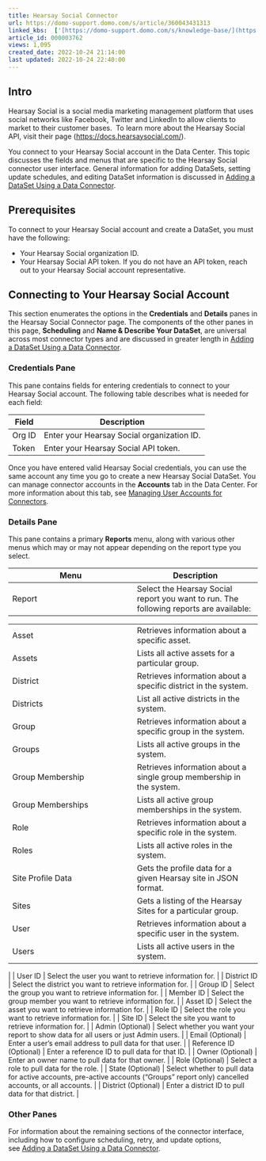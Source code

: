 ```yaml
---
title: Hearsay Social Connector
url: https://domo-support.domo.com/s/article/360043431313
linked_kbs:  ['[https://domo-support.domo.com/s/knowledge-base/](https://domo-support.domo.com/s/knowledge-base/)', '[https://domo-support.domo.com/s/](https://domo-support.domo.com/s/)', '[https://domo-support.domo.com/s/topic/0TO5w000000ZammGAC](https://domo-support.domo.com/s/topic/0TO5w000000ZammGAC)', '[https://domo-support.domo.com/s/topic/0TO5w000000ZanLGAS](https://domo-support.domo.com/s/topic/0TO5w000000ZanLGAS)', '[https://domo-support.domo.com/s/topic/0TO5w000000ZaoQGAS](https://domo-support.domo.com/s/topic/0TO5w000000ZaoQGAS)', '[https://domo-support.domo.com/s/article/360042926274](https://domo-support.domo.com/s/article/360042926274)', '[https://domo-support.domo.com/s/article/360042926054](https://domo-support.domo.com/s/article/360042926054)', '[https://domo-support.domo.com/s/article/360043431313](https://domo-support.domo.com/s/article/360043431313)', '[https://domo-support.domo.com/s/topic/0TO5w000000ZaoQGAS/api-connectors](https://domo-support.domo.com/s/topic/0TO5w000000ZaoQGAS/api-connectors)', '[https://domo-support.domo.com/s/article/360043429933](https://domo-support.domo.com/s/article/360043429933)', '[https://domo-support.domo.com/s/article/360043429953](https://domo-support.domo.com/s/article/360043429953)', '[https://domo-support.domo.com/s/article/360042925494](https://domo-support.domo.com/s/article/360042925494)', '[https://domo-support.domo.com/s/article/360043429913](https://domo-support.domo.com/s/article/360043429913)', '[https://domo-support.domo.com/s/article/4408174643607](https://domo-support.domo.com/s/article/4408174643607)', '[https://domo-support.domo.com/s/login/](https://domo-support.domo.com/s/login/)']
article_id: 000003762
views: 1,095
created_date: 2022-10-24 21:14:00
last updated: 2022-10-24 22:40:00
---
```




Intro
-----


Hearsay Social is a social media marketing management platform that uses social networks like Facebook, Twitter and LinkedIn to allow clients to market to their customer bases.  To learn more about the Hearsay Social API, visit their page ([https://docs.hearsaysocial.com/](https://docs.hearsaysocial.com/ "https://docs.hearsaysocial.com/")).


You connect to your Hearsay Social account in the Data Center. This topic discusses the fields and menus that are specific to the Hearsay Social connector user interface. General information for adding DataSets, setting update schedules, and editing DataSet information is discussed in [Adding a DataSet Using a Data Connector](/s/article/360042926274).


Prerequisites
-------------


To connect to your Hearsay Social account and create a DataSet, you must have the following:


* Your Hearsay Social organization ID.
* Your Hearsay Social API token. If you do not have an API token, reach out to your Hearsay Social account representative.


Connecting to Your Hearsay Social Account
-----------------------------------------


This section enumerates the options in the **Credentials** and **Details** panes in the Hearsay Social Connector page. The components of the other panes in this page, **Scheduling** and **Name & Describe Your DataSet**, are universal across most connector types and are discussed in greater length in [Adding a DataSet Using a Data Connector](/s/article/360042926274 "Adding a DataSet Using a Data Connector").


### Credentials Pane


This pane contains fields for entering credentials to connect to your Hearsay Social account. The following table describes what is needed for each field:  




| Field | Description |
| --- | --- |
| Org ID | Enter your Hearsay Social organization ID. |
| Token | Enter your Hearsay Social API token. |


Once you have entered valid Hearsay Social credentials, you can use the same account any time you go to create a new Hearsay Social DataSet. You can manage connector accounts in the **Accounts** tab in the Data Center. For more information about this tab, see [Managing User Accounts for Connectors](/s/article/360042926054 "Managing User Accounts for Connectors").


### Details Pane


This pane contains a primary **Reports** menu, along with various other menus which may or may not appear depending on the report type you select.




| Menu | Description |
| --- | --- |
| Report | Select the Hearsay Social report you want to run. The following reports are available:

|  |  |
| --- | --- |
| Asset | Retrieves information about a specific asset. |
| Assets | Lists all active assets for a particular group. |
| District | Retrieves information about a specific district in the system. |
| Districts | List all active districts in the system. |
| Group | Retrieves information about a specific group in the system. |
| Groups | Lists all active groups in the system. |
| Group Membership | Retrieves information about a single group membership in the system. |
| Group Memberships | Lists all active group memberships in the system. |
| Role | Retrieves information about a specific role in the system. |
| Roles | Lists all active roles in the system. |
| Site Profile Data | Gets the profile data for a given Hearsay site in JSON format. |
| Sites | Gets a listing of the Hearsay Sites for a particular group. |
| User | Retrieves information about a specific user in the system. |
| Users | Lists all active users in the system. |

 |
| User ID | Select the user you want to retrieve information for. |
| District ID | Select the district you want to retrieve information for. |
| Group ID | Select the group you want to retrieve information for. |
| Member ID | Select the group member you want to retrieve information for. |
| Asset ID | Select the asset you want to retrieve information for. |
| Role ID | Select the role you want to retrieve information for. |
| Site ID | Select the site you want to retrieve information for. |
| Admin (Optional) | Select whether you want your report to show data for all users or just Admin users. |
| Email (Optional) | Enter a user's email address to pull data for that user. |
| Reference ID (Optional) | Enter a reference ID to pull data for that ID. |
| Owner (Optional) | Enter an owner name to pull data for that owner. |
| Role (Optional) | Select a role to pull data for the role. |
| State (Optional) | Select whether to pull data for active accounts, pre-active accounts ("Groups" report only) cancelled accounts, or all accounts. |
| District (Optional) | Enter a district ID to pull data for that district. |


### Other Panes


For information about the remaining sections of the connector interface, including how to configure scheduling, retry, and update options, see [Adding a DataSet Using a Data Connector](/s/article/360042926274).


